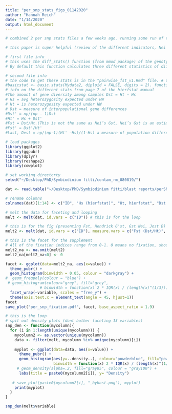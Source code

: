 ```yaml
---
title: "per_snp_stats_figs_01142020"
author: "Hannah Reich"
date: "1/14/2020"
output: html_document
---
```


```r

# combined 2 per snp stats files a few weeks ago. running some run of the mill histograms to show that there are snps that are "fixed"

# this paper is super helpful (review of the different indicators, Nei 1985) https://www.jstor.org/stable/2408586?seq=2#metadata_info_tab_contents

# first file info
# this uses the diff_stats() function (from mmod package) of the genotyping gind. it is in the file gac_estimates_v2.R. 
# By default this function calculates three different statistics of differentiation for a genetic dataset. Nei’s Gst, Hedrick’s G”st and Jost’s D

# second file info
# the code to get these stats is in the "pairwise_fst_v1.Rmd" file. # the function basic.stats() provides the observed heterozygosity (Ho), mean gene diversities within population (Hs), Fis, and Fst
#basicstat <- basic.stats(Mydata2, diploid = FALSE, digits = 2). function in hierfstat package
# info on the different stats from page 7 of the hierfstat manual
#The amount of gene diversity among samples Dst = Ht − Hs
# Hs = avg heterozygosity expected under HW
# Ht = is heterozygosity expected under HW
# Dst = measure of interpopulational gene differences
#Dst' = np/(np − 1)Dst
#Ht' = Hs + Dst'
#Fst = Dst/Ht.(This is not the same as Nei’s Gst, Nei’s Gst is an estimator of Fst based on allele frequencies only)
#Fst' = Dst'/Ht'
#Last, Dest = np/(np−1)(Ht' −Hs)/(1−Hs) a measure of population differentiation as defined by Jost (2008) is also given

# load packages
library(ggplot2)
library(ggpubr)
library(dplyr)
library(reshape2)
library(cowplot)

# set working directorty
setwd("~/Desktop/PhD/Symbiodinium fitti/contam_rm_080819/")

dat <- read.table("~/Desktop/PhD/Symbiodinium fitti/blast reports/perSNPstats.txt", header = T)

# rename columns
colnames(dat)[1:14] <- c("ID", "Hs (hierfstat)", "Ht, hierfstat", "Dst (Ht-Hs)", "Ht'", "Dst'", "Fst (Dst/Ht)", "Fst' (Dst'/Ht')", "Dest", "Hs (mmod)", "Ht, mmod", "Nei Gst", "Hendrick G'st", "Jost D")

# melt the data for faceting and looping
melt <- melt(dat, id.vars = c("ID")) # this is for the loop

# this is for the fig (presenting Fst, Hendrick G'st, Gst Nei, Jost D)
melt2 <- melt(dat, id.vars = c("ID"), measure.vars = c("Fst (Dst/Ht)", "Nei Gst", "Hendrick G'st", "Jost D"))

# this is the facet for the supplement
# All of the fixation indices range from 0-1. 0 means no fixation, shouldn't be negative (also means no fixation). so replacing negative values with 0s
melt2_na <- na.omit(melt2)
melt2_na[melt2_na<0] <- 0

facet <- ggplot(data=melt2_na, aes(x=value)) +
  theme_pubr() +
  geom_histogram(binwidth = 0.05, colour = "darkgray") +
#  geom_freqpoly(colour = "blue") +
 # geom_histogram(colour="grey", fill="grey",
               # binwidth = function(x) 2 * IQR(x) / (length(x)^(1/3))) +
  facet_wrap(~variable, scales = "free_y") +
  theme(axis.text.x = element_text(angle = 45, hjust=1))
facet
save_plot("per_snp_fixation.pdf", facet, base_aspect_ratio = 1.9)

# this is the loop
# spit out density plots (dont bother faceting 13 variables)
snp_den <- function(mycolumn){
  for (i in 1:length(unique(mycolumn))) {
    mycolumn2 <- as.vector(unique(mycolumn))
    data <- filter(melt, mycolumn %in% unique(mycolumn)[i])
    
    myplot <- ggplot(data=data, aes(x=value)) +
      theme_pubr() +
      geom_histogram(aes(y=..density..), colour="powderblue", fill="powderblue",
                     binwidth = function(x) 2 * IQR(x) / (length(x)^(1/3)))+
     # geom_density(alpha=.2, fill="gray85", colour = "gray100") +
      labs(title = paste0(mycolumn2[i]), y= "Density")
    
   # save_plot(paste0(mycolumn2[i], "_byhost.png"), myplot)
    print(myplot)
  }
}

snp_den(melt$variable)

```

